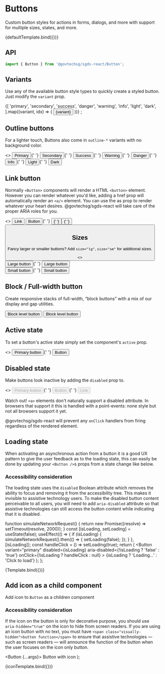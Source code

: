 
<Meta title="Components/Button" component={Button} />

# Buttons

Custom button styles for actions in forms, dialogs, and more with support for multiple sizes, states, and more.


<Canvas>
  <Story name="Basic">{defaultTemplate.bind({})}</Story>
</Canvas>

## API

```jsx
import { Button } from '@govtechsg/sgds-react/Button';
```

<ArgsTable story="Basic" />

## Variants

Use any of the available button style types to quickly create a styled button. Just modify the `variant` prop.

<Canvas>
  <Story name="Variants">
    {[
      'primary',
      'secondary',
      'success',
      'danger',
      'warning',
      'info',
      'light',
      'dark',
    ].map((variant, idx) => (
      <Button className="m-1" key={idx} variant={variant}>
        {variant}
      </Button>
    ))}
    ;
  </Story>
</Canvas>

## Outline buttons

For a lighter touch, Buttons also come in `outline-*` variants with no background color.

<Canvas>
  <Story name="Outline buttons">
    <>
      <Button variant="outline-primary">Primary</Button>{' '}
      <Button variant="outline-secondary">Secondary</Button>{' '}
      <Button variant="outline-success">Success</Button>{' '}
      <Button variant="outline-warning">Warning</Button>{' '}
      <Button variant="outline-danger">Danger</Button>{' '}
      <Button variant="outline-info">Info</Button>{' '}
      <Button variant="outline-light">Light</Button>{' '}
      <Button variant="outline-dark">Dark</Button>
    </>
  </Story>
</Canvas>

## Link button

Normally `<Button>` components will render a HTML `<button>` element. However you can render whatever you'd like, adding a href prop will automatically render an `<a/>` element.
You can use the as prop to render whatever your heart desires. @govtechsg/sgds-react will take care of the proper ARIA roles for you.

<Canvas>
  <Story name="Link button">
    <>
      <Button href="#">Link</Button> <Button type="submit">Button</Button>{' '}
      <Button as="input" type="button" value="Input" />{' '}
      <Button as="input" type="submit" value="Submit" />{' '}
      <Button as="input" type="reset" value="Reset" />
    </>
  </Story>
</Canvas>

## Sizes

Fancy larger or smaller buttons? Add `size="lg"`, `size="sm"` for additional sizes.

<Canvas>
  <Story name="Sizes">
    <>
      <div className="mb-2">
        <Button variant="primary" size="lg">
          Large button
        </Button>{' '}
        <Button variant="secondary" size="lg">
          Large button
        </Button>
      </div>
      <div>
        <Button variant="primary" size="sm">
          Small button
        </Button>{' '}
        <Button variant="secondary" size="sm">
          Small button
        </Button>
      </div>
    </>
  </Story>
</Canvas>

## Block / Full-width button

Create responsive stacks of full-width, “block buttons” with a mix of our display and gap utilities.

<Canvas>
  <Story name="Block buttons">
    <div className="d-grid gap-2">
      <Button variant="primary" size="lg">
        Block level button
      </Button>
      <Button variant="secondary" size="lg">
        Block level button
      </Button>
    </div>
  </Story>
</Canvas>

## Active state

To set a button's active state simply set the component's `active` prop.

<Canvas>
  <Story name="Active state">
    <>
      <Button variant="primary" active>
        Primary button
      </Button>{' '}
      <Button variant="secondary" active>
        Button
      </Button>
    </>
  </Story>
</Canvas>

## Disabled state

Make buttons look inactive by adding the `disabled` prop to.

<Canvas>
  <Story name="Disabled state">
    <>
      <Button variant="primary" disabled>
        Primary button
      </Button>{' '}
      <Button variant="secondary" disabled>
        Button
      </Button>{' '}
      <Button href="#" variant="secondary" disabled>
        Link
      </Button>
    </>
  </Story>
</Canvas>

Watch out! `<a>` elements don't naturally support a disabled attribute. In browsers that support it this is handled with a point-events: none style but not all browsers support it yet.

@govtechsg/sgds-react will prevent any `onClick` handlers from firing regardless of the rendered element.

## Loading state

When activating an asynchronous action from a button it is a good UX pattern to give the user feedback as to the loading state, this can easily be done by updating your `<Button />`s props from a state change like below.

### Accessibility consideration

The loading state uses the `disabled` Boolean attribute which removes the ability to focus and removing it from the accessibility tree. This makes it invisible to assistive technology users. To make the disabled button content perceivable to all users, you will need to add `aria-disabled` attribute so that assistive technologies can still access the button content while indicating that it is disabled.

  function simulateNetworkRequest() {
    return new Promise((resolve) => setTimeout(resolve, 2000));
  }
  const [isLoading, setLoading] = useState(false);
  useEffect(() => {
    if (isLoading) {
      simulateNetworkRequest().then(() => {
        setLoading(false);
      });
    }
  }, [isLoading]);
  const handleClick = () => setLoading(true);
  return (
    <Button
      variant="primary"
      disabled={isLoading}
      aria-disabled={!isLoading ? 'false' : 'true'}
      onClick={!isLoading ? handleClick : null}
    >
      {isLoading ? 'Loading…' : 'Click to load'}
    </Button>
  );
};

<Canvas>
  <Story
    name="Loading state"
    parameters={{ docs: { source: { type: 'code' } } }}
  >
    {Template.bind({})}
  </Story>
</Canvas>

## Add icon as a child component

Add icon to `Button` as a children component

### Accessibility consideration

If the icon on the button is only for decorative purpose, you should use `aria-hidden="true"` on the icon to hide from screen readers. If you are using an icon button with no text, you must have `<span class="visually-hidden">button function</span>` to ensure that assistive technologies — such as screen readers — will announce the function of the button when the user focuses on the icon only button.

  <Button {...args}>
    <i className="bi bi-arrow-90deg-left" aria-hidden="true"></i> Button with icon
  </Button>
);

<Canvas>
  <Story name="With icon">{iconTemplate.bind({})}</Story>
</Canvas>

